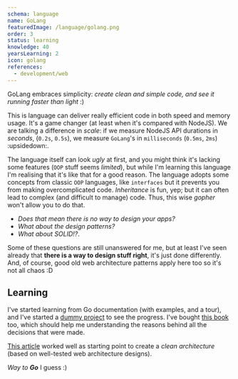 ```yaml
---
schema: language
name: GoLang
featuredImage: /language/golang.png
order: 3
status: learning
knowledge: 40
yearsLearning: 2
icon: golang
references:
  - development/web
---
```


GoLang embraces simplicity: _create clean and simple code, and see it running faster than light_ :)

This is language can deliver really efficient code in both speed and memory usage. It's a game changer (at least when it's compared with NodeJS). We are talking a difference in _scale_: if we measure NodeJS API durations in _seconds_, (`0.2s`, `0.5s`), we measure `GoLang`'s in `milliseconds` (`0.5ms`, `2ms`) :upsidedown:.

The language itself can look _ugly_ at first, and you might think it's lacking some features (`OOP` stuff seems _limited_), but while I'm learning this language I'm realising that it's like that for a good reason. The language adopts some concepts from classic `OOP` languages, like `interfaces` but it prevents you from making overcomplicated code. _Inheritance_ is fun, yep; but it can often lead to complex (and difficult to manage) code. Thus, this wise _gopher_ won't allow you to do that.

- _Does that mean there is no way to design your apps?_
- _What about the design patterns?_
- _What about SOLID!?_.

Some of these questions are still unanswered for me, but at least I've seen already that **there is a way to design stuff right**, it's just done differently. And, of course, good old web architecture patterns apply here too so it's not all chaos :D

## Learning

I've started learning from Go documentation (with examples, and a tour), and I've started a [dummy project](https://github.com/codeserk/training-go) to see the progress. I've bought [this book](https://www.gopl.io/) too, which should help me understanding the reasons behind all the decisions that were made.

[This article](https://eminetto.medium.com/clean-architecture-using-golang-b63587aa5e3f) worked well as starting point to create a _clean architecture_ (based on well-tested web architecture designs).

_Way to **Go**_ I guess :)

